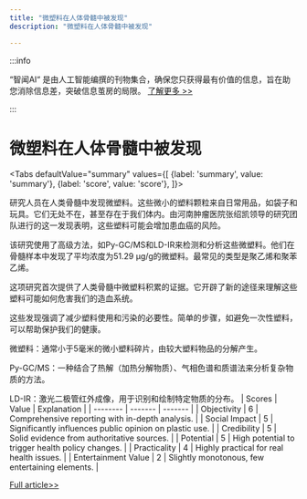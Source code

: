 ```yaml
---
title: "微塑料在人体骨髓中被发现"
description: "微塑料在人体骨髓中被发现"

---
```



:::info

“智闻AI“ 是由人工智能编撰的刊物集合，确保您只获得最有价值的信息，旨在助您消除信息差，突破信息茧房的局限。  [了解更多 >>](/)

:::

# 微塑料在人体骨髓中被发现


<Tabs
	defaultValue="summary"
	values={[
	{label: 'summary', value: 'summary'},
	{label: 'score', value: 'score'},
]}>
<TabItem value="summary">


研究人员在人类骨髓中发现微塑料。这些微小的塑料颗粒来自日常用品，如袋子和玩具。它们无处不在，甚至存在于我们体内。由河南肿瘤医院张绍凯领导的研究团队进行的这一发现表明，这些塑料可能会增加患血癌的风险。

该研究使用了高级方法，如Py-GC/MS和LD-IR来检测和分析这些微塑料。他们在骨髓样本中发现了平均浓度为51.29 µg/g的微塑料。最常见的类型是聚乙烯和聚苯乙烯。

这项研究首次提供了人类骨髓中微塑料积累的证据。它开辟了新的途径来理解这些塑料可能如何危害我们的造血系统。

这些发现强调了减少塑料使用和污染的必要性。简单的步骤，如避免一次性塑料，可以帮助保护我们的健康。

微塑料：通常小于5毫米的微小塑料碎片，由较大塑料物品的分解产生。

Py-GC/MS：一种结合了热解（加热分解物质）、气相色谱和质谱法来分析复杂物质的方法。

LD-IR：激光二极管红外成像，用于识别和绘制特定物质的分布。
</TabItem>
<TabItem value="score">
	| Scores     | Value   | Explanation |
	| -------- | ------- | ------- |
	| Objectivity  | 6    | Comprehensive reporting with in-depth analysis.    |
	| Social Impact | 5     | Significantly influences public opinion on plastic use.    |
	| Credibility    | 5    | Solid evidence from authoritative sources.    |
	| Potential    | 5    | High potential to trigger health policy changes.    |
	| Practicality    | 4    | Highly practical for real health issues.    |
	| Entertainment Value    | 2    | Slightly monotonous, few entertaining elements.    |
</TabItem>
</Tabs>

[Full article>>](https://www.cnbeta.com.tw/articles/science/1441158.htm)
